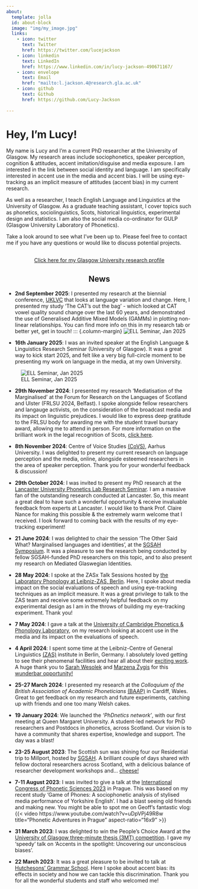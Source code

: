 ```yaml
---
about:
  template: jolla
  id: about-block
  image: "img/my_image.jpg"
  links:
    - icon: twitter
      text: Twitter
      href: https://twitter.com/lucejackson
    - icon: linkedin
      text: LinkedIn
      href: https://www.linkedin.com/in/lucy-jackson-490671167/
    - icon: envelope
      text: Email
      href: "mailto:l.jackson.4@research.gla.ac.uk"
    - icon: github
      text: Github
      href: https://github.com/Lucy-Jackson
    
---
```

::: {#about-block}
:::

# Hey, I'm Lucy!

My name is Lucy and I'm a current PhD researcher at the University of Glasgow. My research areas include sociophonetics, speaker perception, cognition & attitudes, accent imitation/disguise and media exposure. I am interested in the link between social identity and language. I am specifically interested in accent use in the media and accent bias. I will be using eye-tracking as an implicit measure of attitudes (accent bias) in my current research. 

As well as a researcher, I teach English Language and Linguistics at the University of Glasgow. As a graduate teaching assistant, I cover topics such as phonetics, sociolinguistics, Scots, historical linguistics, experimental design and statistics. I am also the social media co-ordinator for GULP (Glasgow University Laboratory of Phonetics).


Take a look around to see what I've been up to. Please feel free to contact me if you have any questions or would like to discuss potential projects. 


   
```{=html}
<div  style="margin: 30px; text-align: center;">
<a class="btn btn-primary" href="https://www.gla.ac.uk/pgrs/lucyjackson/#researchsummary,supervisors,conference,additionalinformation/" role="button" target="_blank" style="padding: 15px 30px;"> Click here for my Glasgow University research profile </a>
</div>
```

 
<h2 style='text-align: center;'>News</h2>

- **2nd September 2025**: I presented my research at the biennial conference, [UKLVC](https://wp.lancs.ac.uk/uklvc15/) that looks at language variation and change. Here, I presented my study 'The CAT's out the bag' - which looked at CAT vowel quality sound change over the last 60 years, and demonstrated the use of Generalised Additive Mixed Models (GAMMs) in plotting non-linear relationships. You can find more info on this in my research tab or better yet, get in touch!
::: {.column-margin}
![ELL Seminar, Jan 2025](img/UKLVC.jpg)


- **16th January 2025**: I was an invited speaker at the English Language & Linguistics Research Seminar (University of Glasgow). It was a great way to kick start 2025, and felt like a very big full-circle moment to be presenting my work on language in the media, at my own University. 

::: {.column-margin}
![ELL Seminar, Jan 2025](img/ELL.png)
:::
- **29th November 2024**: I presented my research 'Mediatisation of the Marginalised' at the Forum for Research on the Languages of Scotland and Ulster (FRLSU 2024, Belfast). I spoke alongside fellow researchers and langauge activists, on the consideration of the broadcast media and its impact on linguistic prejudices. I would like to express deep gratitude to the FRLSU body for awarding me with the student travel bursary award, allowing me to attend in person. For more information on the brilliant work in the legal recognition of Scots, [click here](https://oorvyce.scot/){target='_blank'}.


- **8th November 2024**: Centre of Voice Studies [(CoVS)](https://cc.au.dk/en/centre-of-voice-studies){target='_blank'}, Aarhus University. I was delighted to present my current research on language perception and the media, online, alongside esteemed researchers in the area of speaker perception. Thank you for your wonderful feedback & discussion!


- **29th October 2024**: I was invited to present my PhD research at the [Lancaster University Phonetics Lab Research Seminar](https://wp.lancs.ac.uk/phonetics/){target='_blank'}. I am a massive fan of the outstanding research conducted at Lancaster. So, this meant a great deal to have such a wonderful opportunity & receive invaluable feedback from experts at Lancaster. I would like to thank Prof. Claire Nance for making this possible & the extremely warm welcome that I received. I look forward to coming back with the results of my eye-tracking experiment!


- **21 June 2024**: I was delighted to chair the session 'The Other Said What? Marginalised languages and identities', at the [SGSAH Symposium](https://www.sgsah.ac.uk/e_t/summer-school-2024/#:~:text=A%20series%20of%20live%20workshops,the%20ARC%2C%20University%20of%20Glasgow){target='_blank'}. It was a pleasure to see the research being conducted by fellow SGSAH-funded PhD researchers on this topic, and to also present my research on Mediated Glaswegian Identities.


- **28 May 2024**: I spoke at the ZASx Talk Sessions hosted by [the Laboratory Phonology at Leibniz-ZAS, Berlin](https://x.com/LabPhon_ZAS/status/1793567310269341884){target='_blank'}. Here, I spoke about media impact on the social evaluations of speech and using eye-tracking techniques as an implicit measure. It was a great privilege to talk to the ZAS team and receive some extremely helpful feedback on my experimental design as I am in the throws of building my eye-tracking experiment. Thank you!


- **7 May 2024**: I gave a talk at the [University of Cambridge Phonetics & Phonology Laboratory](https://x.com/CamPhonLab/status/1788514390674657296){target='_blank'}, on my research looking at accent use in the media and its impact on the evaluations of speech.


- **4 April 2024**: I spent some time at the Leibniz-Centre of General Linguistics [(ZAS)](https://www.leibniz-zas.de/en/about-us/institute){target='_blank'} institute in Berlin, Germany. I absolutely loved getting to see their phenomenal facilities and hear all about their [exciting work](https://www.leibniz-zas.de/en/research/research-areas){target='_blank'}. A huge thank you to [Sarah Wesolek](https://www.leibniz-zas.de/en/people/details/wesolek-sarah/sarah-wesolek){target='_blank'} and [Marzena Żygis](https://www.leibniz-zas.de/en/people/details/zygis-marzena/marzena-zygis){target='_blank'} for this [wunderbar opportunity!](https://twitter.com/lucejackson/status/1778757070717624754){target='_blank'}

- **25-27 March 2024**: I presented my research at the *Colloquium of the British Association of Academic Phoneticians* [(BAAP)](https://sites.google.com/view/baap-2024/en){target='_blank'} in Cardiff, Wales. Great to get feedback on my research and future experiments, catching up with friends and one too many Welsh cakes.

- **19 January 2024**: We launched the *'PhDnetics network'*, with our first meeting at Queen Margaret University. A student-led network for PhD researchers and Postdocs in phonetics, across Scotland. Our vision is to have a community that shares expertise, knowledge and support. The day was a blast!

- **23-25 August 2023**: The Scottish sun was shining four our Residential trip to Millport, hosted by [SGSAH](https://www.sgsah.ac.uk/prospective/){target='_blank'}. A brilliant couple of days shared with fellow doctoral researchers across Scotland, with a delicious balance of researcher development workshops and... [cheese!](https://twitter.com/lucejackson/status/1695101875886940176){target='_blank'}

- **7-11 August 2023**: I was invited to give a talk at the [International Congress of Phonetic Sciences 2023](https://www.icphs2023.org/){target='_blank'} in Prague. This was based on my recent study 'Game of Phones: A sociophonetic analysis of stylised media performance of Yorkshire English'. I had a blast seeing old friends and making new. You might be able to spot me on Geoff's fantastic vlog: {{< video https://www.youtube.com/watch?v=uDpVPj49R8w
    title="Phonetic Adventures in Prague"
    aspect-ratio="16x9" >}}

- **31 March 2023**: I was delighted to win the People's Choice Award at the [University of Glasgow three-minute thesis (3MT) competition](https://uofgpgrblog.com/pgrblog/2023/5/19/3-minute-thesis-2023-everything-you-need-to-know?rq=3mt){target='_blank'}. I gave my 'speedy' talk on 'Accents in the spotlight: Uncovering our unconscious biases'.

- **22 March 2023**: It was a great pleasure to be invited to talk at [Hutchesons' Grammar School](https://www.hutchesons.org/){target='_blank'}. Here I spoke about accent bias: its effects in society and how we can tackle this discrimination. Thank you for all the wonderful students and staff who welcomed me!
